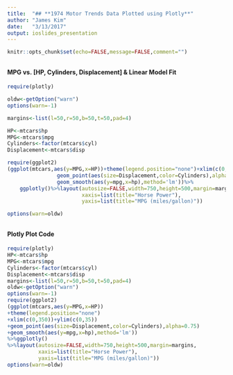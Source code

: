 ```yaml
---
title:  "## **1974 Motor Trends Data Plotted using Plotly**"
author: "James Kim"
date:   "3/13/2017"
output: ioslides_presentation
---
```


```r
knitr::opts_chunk$set(echo=FALSE,message=FALSE,comment="")
```

##
#### **MPG vs. [HP, Cylinders, Displacement] & Linear Model Fit**

```r
require(plotly)

oldw<-getOption("warn")
options(warn=-1)

margins<-list(l=50,r=50,b=50,t=50,pad=4)

HP<-mtcars$hp
MPG<-mtcars$mpg
Cylinders<-factor(mtcars$cyl)
Displacement<-mtcars$disp

require(ggplot2)
(ggplot(mtcars,aes(y=MPG,x=HP))+theme(legend.position="none")+xlim(c(0,350))+ylim(c(0,35))+
                geom_point(aes(size=Displacement,color=Cylinders),alpha=0.75)+
                geom_smooth(aes(y=mpg,x=hp),method='lm'))%>%
    ggplotly()%>%layout(autosize=FALSE,width=750,height=500,margin=margins,
                        xaxis=list(title="Horse Power"),
                        yaxis=list(title="MPG (miles/gallon)"))

options(warn=oldw)
```

##
#### **Plotly Plot Code**

```r
require(plotly)
HP<-mtcars$hp
MPG<-mtcars$mpg
Cylinders<-factor(mtcars$cyl)
Displacement<-mtcars$disp
margins<-list(l=50,r=50,b=50,t=50,pad=4)
oldw<-getOption("warn")
options(warn=-1)
require(ggplot2)
(ggplot(mtcars,aes(y=MPG,x=HP))
+theme(legend.position="none")
+xlim(c(0,350))+ylim(c(0,35))
+geom_point(aes(size=Displacement,color=Cylinders),alpha=0.75)
+geom_smooth(aes(y=mpg,x=hp),method='lm'))
%>%ggplotly()
%>%layout(autosize=FALSE,width=750,height=500,margin=margins,
          xaxis=list(title="Horse Power"),
          yaxis=list(title="MPG (miles/gallon)"))
options(warn=oldw)
```
